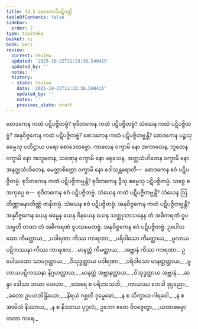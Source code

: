 ```yaml
---
title: 13.2 စောဒကာဒိပဋိပတ္တိ
tableOfContents: false
sidebar:
  order: 2
type: tipitaka
basket: vi
book: pari
review:
  current: review
  updated: '2025-10-22T11:23:36.540415'
  updated_by: ''
  notes: ''
  history:
  - state: review
    date: '2025-10-22T11:23:36.540415'
    updated_by: ''
    notes: ''
    previous_state: draft
---
```



<ReviewStatus review={frontmatter.review} showDetails={true} />

<HypothesisAnnotation frontmatter={frontmatter} />

<DynamicBreadcrumb />

<Division number="363" book="pari" e="ch" v="5" p="283">

<Paragraph number="1798" book="pari">
စောဒကေန ကထံ ပဋိပဇ္ဇိတဗ္ဗံ? စုဒိတကေန ကထံ ပဋိပဇ္ဇိတဗ္ဗံ? သံဃေန ကထံ ပဋိပဇ္ဇိတဗ္ဗံ? အနုဝိဇ္ဇကေန ကထံ ပဋိပဇ္ဇိတဗ္ဗံ? စောဒကေန ကထံ ပဋိပဇ္ဇိတဗ္ဗန္တိ? စောဒကေန ပဉ္စသု ဓမ္မေသု ပတိဋ္ဌာယ ပရော စောဒေတဗ္ဗော. ကာလေန ဝက္ခာမိ နော အကာလေန, ဘူတေန ဝက္ခာမိ နော အဘူတေန, သဏှေန ဝက္ခာမိ နော ဖရုသေန, အတ္ထသံဟိတေန ဝက္ခာမိ နော အနတ္ထသံဟိတေန, မေတ္တာစိတ္တော ဝက္ခာမိ နော ဒေါသန္တရောတိ—  စောဒကေန ဧဝံ ပဋိပဇ္ဇိတဗ္ဗံ. စုဒိတကေန ကထံ ပဋိပဇ္ဇိတဗ္ဗန္တိ? စုဒိတကေန ဒွီသု ဓမ္မေသု ပဋိပဇ္ဇိတဗ္ဗံ. သစ္စေ စ အကုပ္ပေ စ—  စုဒိတကေန ဧဝံ ပဋိပဇ္ဇိတဗ္ဗံ. သံဃေန ကထံ ပဋိပဇ္ဇိတဗ္ဗန္တိ? သံဃေန ဩတိဏ္ဏာနောတိဏ္ဏံ ဇာနိတဗ္ဗံ. သံဃေန ဧဝံ ပဋိပဇ္ဇိတဗ္ဗံ. အနုဝိဇ္ဇကေန ကထံ ပဋိပဇ္ဇိတဗ္ဗန္တိ? အနုဝိဇ္ဇကေန ယေန ဓမ္မေန ယေန ဝိနယေန ယေန သတ္ထုသာသနေန တံ အဓိကရဏံ ဝူပသမ္မတိ တထာ တံ အဓိကရဏံ ဝူပသမေတဗ္ဗံ. အနုဝိဇ္ဇကေန ဧဝံ ပဋိပဇ္ဇိတဗ္ဗံ.
</Paragraph>

</Division>
<Division number="364" book="pari" e="ch" v="5" p="283">

<Paragraph number="1799" type="verses" book="pari">
ဥပေါသထော ကိမတ္ထာယ,_  
_ပဝါရဏာ ကိဿ ကာရဏာ;_  
_ပရိဝါသော ကိမတ္ထာယ,_  
_မူလာယပဋိကဿနာ ကိဿ ကာရဏာ;_  
_မာနတ္တံ ကိမတ္ထာယ,_  
_အဗ္ဘာနံ ကိဿ ကာရဏာ._  

</Paragraph>

<Paragraph number="1800" type="verses" book="pari">
ဥပေါသထော သာမဂ္ဂတ္ထာယ,_  
_ဝိသုဒ္ဓတ္ထာယ ပဝါရဏာ;_  
_ပရိဝါသော မာနတ္တတ္ထာယ,_  
_မူလာယပဋိကဿနာ နိဂ္ဂဟတ္ထာယ;_  
_မာနတ္တံ အဗ္ဘာနတ္ထာယ,_  
_ဝိသုဒ္ဓတ္ထာယ အဗ္ဘာနံ._  

</Paragraph>

<Paragraph number="1801" type="verses" book="pari">
_ဆန္ဒာ ဒေါသာ ဘယာ မောဟာ,_  
_ထေရေ စ ပရိဘာသတိ;_  
_ကာယဿ ဘေဒါ ဒုပ္ပညော,_  
_ခတော ဥပဟတိန္ဒြိယော;_  
_နိရယံ ဂစ္ဆတိ ဒုမ္မေဓော,_  
_န စ သိက္ခာယ ဂါရဝေါ._  

</Paragraph>

<Paragraph number="1802" type="verses" book="pari">
_န စ အာမိသံ နိဿာယ,_  
_န စ နိဿာယ ပုဂ္ဂလံ;_  
ဥဘော ဧတေ ဝိဝဇ္ဇေတွာ,_  
_ယထာဓမ္မော တထာ ကရေ._
</Paragraph>
</Division>